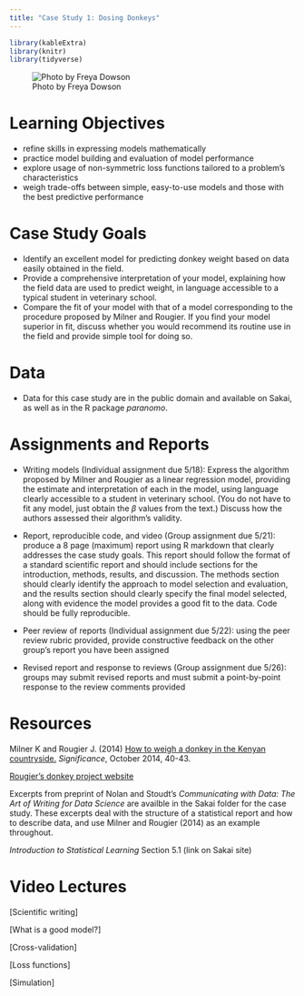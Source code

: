 ```yaml
---
title: "Case Study 1: Dosing Donkeys"
---
```


```r
library(kableExtra)
library(knitr)
library(tidyverse)
```

![Photo by Freya Dowson](images/freyadowson_donkeys.jpg)

# Learning Objectives

- refine skills in expressing models mathematically
- practice model building and evaluation of model performance
- explore usage of non-symmetric loss functions tailored to a problem's characteristics
- weigh trade-offs between simple, easy-to-use models and those with the best predictive performance

# Case Study Goals

- Identify an excellent model for predicting donkey weight based on data easily obtained in the field.
- Provide a comprehensive interpretation of your model, explaining how the field data are used to predict weight, in language accessible to a typical student in veterinary school.
- Compare the fit of your model with that of a model corresponding to the procedure proposed by Milner and Rougier. If you find your model superior in fit, discuss whether you would recommend its routine use in the field and provide simple tool for doing so.

# Data

- Data for this case study are in the public domain and available on Sakai, as well as in the R package *paranomo*.

# Assignments and Reports

- Writing models (Individual assignment due 5/18): Express the algorithm proposed by Milner and Rougier as a linear regression model, providing the estimate and interpretation of each \beta in the model, using language clearly accessible to a student in veterinary school. (You do not have to fit any model, just obtain the $\beta$ values from the text.) Discuss how the authors assessed their algorithm's validity.

- Report, reproducible code, and video (Group assignment due 5/21): produce a 8 page (maximum) report using R markdown that clearly addresses the case study goals. This report should follow the format of a standard scientific report and should include sections for the introduction, methods, results, and discussion. The methods section should clearly identify the approach to model selection and evaluation, and the results section should clearly specify the final model selected, along with evidence the model provides a good fit to the data. Code should be fully reproducible.

- Peer review of reports (Individual assignment due 5/22): using the peer review rubric provided, provide constructive feedback on the other group's report you have been assigned

- Revised report and response to reviews (Group assignment due 5/26): groups may submit revised reports and must submit a point-by-point response to the review comments provided




# Resources

Milner K and Rougier J. (2014) [How to weigh a donkey in the Kenyan countryside.](https://rss.onlinelibrary.wiley.com/doi/pdf/10.1111/j.1740-9713.2014.00768.x) *Significance*, October 2014, 40-43.

[Rougier's donkey project website](https://people.maths.bris.ac.uk/~mazjcr/#donkeys)

Excerpts from preprint of Nolan and Stoudt's *Communicating with Data: The Art of Writing for Data Science* are availble in the Sakai folder for the case study. These excerpts deal with the structure of a statistical report and how to describe data, and use Milner and Rougier (2014) as an example throughout.

*Introduction to Statistical Learning* Section 5.1 (link on Sakai site)

# Video Lectures

[Scientific writing]

[What is a good model?]

[Cross-validation]

[Loss functions]

[Simulation]





